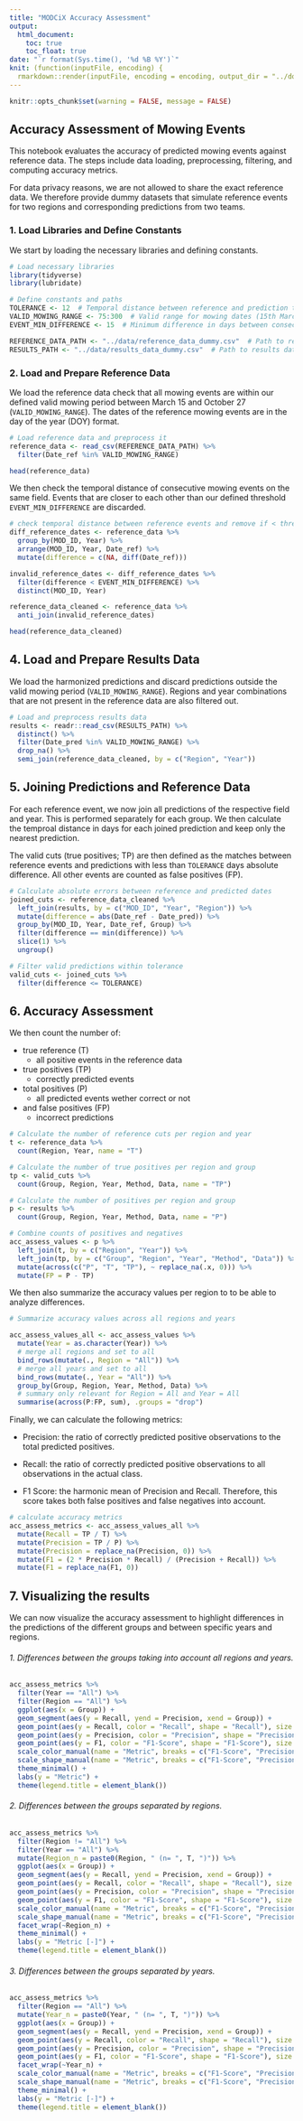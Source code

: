 ```yaml
---
title: "MODCiX Accuracy Assessment"
output: 
  html_document:
    toc: true
    toc_float: true
date: "`r format(Sys.time(), '%d %B %Y')`"
knit: (function(inputFile, encoding) {
  rmarkdown::render(inputFile, encoding = encoding, output_dir = "../docs", output_file = file.path(dirname(inputFile), 'index.html')) })
---
```


```r
knitr::opts_chunk$set(warning = FALSE, message = FALSE) 
```

## Accuracy Assessment of Mowing Events

This notebook evaluates the accuracy of predicted mowing events against reference data. The steps include data loading, preprocessing, filtering, and computing accuracy metrics.

For data privacy reasons, we are not allowed to share the exact reference data. We therefore provide dummy datasets that simulate reference events for two regions and corresponding predictions from two teams.

### 1. Load Libraries and Define Constants

We start by loading the necessary libraries and defining constants.

```r
# Load necessary libraries
library(tidyverse)
library(lubridate)
```
```r
# Define constants and paths
TOLERANCE <- 12  # Temporal distance between reference and prediction to be considered correct
VALID_MOWING_RANGE <- 75:300  # Valid range for mowing dates (15th March to 27th October)
EVENT_MIN_DIFFERENCE <- 15  # Minimum difference in days between consecutive mowing events

REFERENCE_DATA_PATH <- "../data/reference_data_dummy.csv"  # Path to reference data
RESULTS_PATH <- "../data/results_data_dummy.csv"  # Path to results data
```

### 2. Load and Prepare Reference Data

We load the reference data check that all mowing events are within our defined valid mowing period between March 15 and October 27 (```VALID_MOWING_RANGE```). The dates of the reference mowing events are in the day of the year (DOY) format.

```r
# Load reference data and preprocess it
reference_data <- read_csv(REFERENCE_DATA_PATH) %>%
  filter(Date_ref %in% VALID_MOWING_RANGE)

head(reference_data)
```

We then check the temporal distance of consecutive mowing events on the same field. Events that are closer to each other than our defined threshold ```EVENT_MIN_DIFFERENCE``` are discarded.

```r
# check temporal distance between reference events and remove if < threshold
diff_reference_dates <- reference_data %>%
  group_by(MOD_ID, Year) %>%
  arrange(MOD_ID, Year, Date_ref) %>%
  mutate(difference = c(NA, diff(Date_ref)))

invalid_reference_dates <- diff_reference_dates %>%
  filter(difference < EVENT_MIN_DIFFERENCE) %>%
  distinct(MOD_ID, Year)

reference_data_cleaned <- reference_data %>%
  anti_join(invalid_reference_dates)

head(reference_data_cleaned)
```

## 4. Load and Prepare Results Data

We load the harmonized predictions and discard predictions outside the valid mowing period (```VALID_MOWING_RANGE```). Regions and year combinations that are not present in the reference data are also filtered out.

```r
# Load and preprocess results data
results <- readr::read_csv(RESULTS_PATH) %>%
  distinct() %>%
  filter(Date_pred %in% VALID_MOWING_RANGE) %>%
  drop_na() %>%
  semi_join(reference_data_cleaned, by = c("Region", "Year"))
```


## 5. Joining Predictions and Reference Data

For each reference event, we now join all predictions of the respective field and year. This is performed separately for each group. We then calculate the temproal distance in days for each joined prediction and keep only the nearest prediction.

The valid cuts (true positives; TP) are then defined as the matches between reference events and predictions with less than ```TOLERANCE``` days absolute difference. All other events are counted as false positives (FP).


```r
# Calculate absolute errors between reference and predicted dates
joined_cuts <- reference_data_cleaned %>%
  left_join(results, by = c("MOD_ID", "Year", "Region")) %>%
  mutate(difference = abs(Date_ref - Date_pred)) %>%
  group_by(MOD_ID, Year, Date_ref, Group) %>%
  filter(difference == min(difference)) %>%
  slice(1) %>%
  ungroup()

# Filter valid predictions within tolerance
valid_cuts <- joined_cuts %>%
  filter(difference <= TOLERANCE)
```


## 6. Accuracy Assessment

We then count the number of:

* true reference (T)
  * all positive events in the reference data
* true positives (TP)
  * correctly predicted events
* total positives (P)
  * all predicted events wether correct or not
* and false positives (FP)
  * incorrect predictions

```r
# Calculate the number of reference cuts per region and year
t <- reference_data %>%
  count(Region, Year, name = "T")

# Calculate the number of true positives per region and group
tp <- valid_cuts %>% 
  count(Group, Region, Year, Method, Data, name = "TP")

# Calculate the number of positives per region and group
p <- results %>% 
  count(Group, Region, Year, Method, Data, name = "P")

# Combine counts of positives and negatives
acc_assess_values <- p %>%
  left_join(t, by = c("Region", "Year")) %>%
  left_join(tp, by = c("Group", "Region", "Year", "Method", "Data")) %>%
  mutate(across(c("P", "T", "TP"), ~ replace_na(.x, 0))) %>%
  mutate(FP = P - TP)
```

We then also summarize the accuracy values per region to to be able to analyze differences.

```r
# Summarize accuracy values across all regions and years

acc_assess_values_all <- acc_assess_values %>%
  mutate(Year = as.character(Year)) %>%
  # merge all regions and set to all
  bind_rows(mutate(., Region = "All")) %>%
  # merge all years and set to all
  bind_rows(mutate(., Year = "All")) %>%
  group_by(Group, Region, Year, Method, Data) %>%
  # summary only relevant for Region = All and Year = All
  summarise(across(P:FP, sum), .groups = "drop")
```

Finally, we can calculate the following metrics:

* Precision: the ratio of correctly predicted positive observations to the total predicted positives.

* Recall: the ratio of correctly predicted positive observations to all observations in the actual class.

* F1 Score: the harmonic mean of Precision and Recall. Therefore, this score takes both false positives and false negatives into account.

```r
# calculate accuracy metrics
acc_assess_metrics <- acc_assess_values_all %>%
  mutate(Recall = TP / T) %>%
  mutate(Precision = TP / P) %>%
  mutate(Precision = replace_na(Precision, 0)) %>%
  mutate(F1 = (2 * Precision * Recall) / (Precision + Recall)) %>%
  mutate(F1 = replace_na(F1, 0))
```

## 7. Visualizing the results

We can now visualize the accuracy assessment to highlight differences in the predictions of the different groups and between specific years and regions.

###### 1. Differences between the groups taking into account all regions and years.

```r
acc_assess_metrics %>%
  filter(Year == "All") %>%
  filter(Region == "All") %>%
  ggplot(aes(x = Group)) +
  geom_segment(aes(y = Recall, yend = Precision, xend = Group)) +
  geom_point(aes(y = Recall, color = "Recall", shape = "Recall"), size = 2.5) +
  geom_point(aes(y = Precision, color = "Precision", shape = "Precision"), size = 2.5) +
  geom_point(aes(y = F1, color = "F1-Score", shape = "F1-Score"), size = 2.5) +
  scale_color_manual(name = "Metric", breaks = c("F1-Score", "Precision", "Recall"), values = ggthemes::colorblind_pal()(3)[1:3]) +
  scale_shape_manual(name = "Metric", breaks = c("F1-Score", "Precision", "Recall"), values = c(15,16,16)) +
  theme_minimal() +
  labs(y = "Metric") +
  theme(legend.title = element_blank())
```

###### 2. Differences between the groups separated by regions.

```r
acc_assess_metrics %>% 
  filter(Region != "All") %>% 
  filter(Year == "All") %>%
  mutate(Region_n = paste0(Region, " (n= ", T, ")")) %>%
  ggplot(aes(x = Group)) +
  geom_segment(aes(y = Recall, yend = Precision, xend = Group)) +
  geom_point(aes(y = Recall, color = "Recall", shape = "Recall"), size = 2.5) +
  geom_point(aes(y = Precision, color = "Precision", shape = "Precision"), size = 2.5) +
  geom_point(aes(y = F1, color = "F1-Score", shape = "F1-Score"), size = 2.5) +
  scale_color_manual(name = "Metric", breaks = c("F1-Score", "Precision", "Recall"), values = ggthemes::colorblind_pal()(3)[1:3]) +
  scale_shape_manual(name = "Metric", breaks = c("F1-Score", "Precision", "Recall"), values = c(15,16,16)) +
  facet_wrap(~Region_n) +
  theme_minimal() +
  labs(y = "Metric [-]") +
  theme(legend.title = element_blank())
```

###### 3. Differences between the groups separated by years.

```r
acc_assess_metrics %>%
  filter(Region == "All") %>%
  mutate(Year_n = paste0(Year, " (n= ", T, ")")) %>%
  ggplot(aes(x = Group)) +
  geom_segment(aes(y = Recall, yend = Precision, xend = Group)) +
  geom_point(aes(y = Recall, color = "Recall", shape = "Recall"), size = 2.5) +
  geom_point(aes(y = Precision, color = "Precision", shape = "Precision"), size = 2.5) +
  geom_point(aes(y = F1, color = "F1-Score", shape = "F1-Score"), size = 2.5) +
  facet_wrap(~Year_n) +
  scale_color_manual(name = "Metric", breaks = c("F1-Score", "Precision", "Recall"), values = ggthemes::colorblind_pal()(3)[1:3]) +
  scale_shape_manual(name = "Metric", breaks = c("F1-Score", "Precision", "Recall"), values = c(15,16,16)) +
  theme_minimal() +
  labs(y = "Metric [-]") +
  theme(legend.title = element_blank())
```